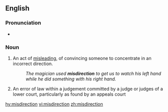 ==English==

===Pronunciation===
* {{rhymes|ɛkʃən|lang=en}}

===Noun===
{{en-noun}}

# An act of [[misleading]], of convincing someone to concentrate in an incorrect direction.
#:''The magician used '''misdirection''' to get us to watch his left hand while he did something with his right hand.''
# {{context|UK|legal|lang=en}} An error of law within a judgement committed by a judge or judges of a lower court, particularly as found by an appeals court

[[hy:misdirection]]
[[vi:misdirection]]
[[zh:misdirection]]
